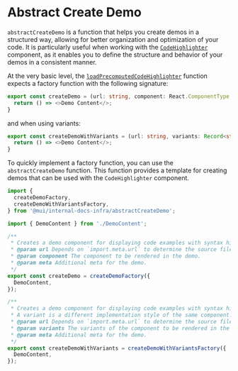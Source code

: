 # Abstract Create Demo

`abstractCreateDemo` is a function that helps you create demos in a structured way, allowing for better organization and optimization of your code.
It is particularly useful when working with the [`CodeHighlighter`](../../components/code-highlighter/page.mdx) component, as it enables you to define the structure and behavior of your demos in a consistent manner.

At the very basic level, the [`loadPrecomputedCodeHighlighter`](../precompute-loader/page.mdx) function expects a factory function with the following signature:

```ts
export const createDemo = (url: string, component: React.ComponentType, options?: any) {
  return () => <>Demo Content</>;
}
```

and when using variants:

```ts
export const createDemoWithVariants = (url: string, variants: Record<string, React.ComponentType>, options?: any) {
  return () => <>Demo Content</>;
}
```

To quickly implement a factory function, you can use the `abstractCreateDemo` function. This function provides a template for creating demos that can be used with the `CodeHighlighter` component.

```ts
import {
  createDemoFactory,
  createDemoWithVariantsFactory,
} from '@mui/internal-docs-infra/abstractCreateDemo';

import { DemoContent } from './DemoContent';

/**
 * Creates a demo component for displaying code examples with syntax highlighting.
 * @param url Depends on `import.meta.url` to determine the source file location.
 * @param component The component to be rendered in the demo.
 * @param meta Additional meta for the demo.
 */
export const createDemo = createDemoFactory({
  DemoContent,
});

/**
 * Creates a demo component for displaying code examples with syntax highlighting.
 * A variant is a different implementation style of the same component.
 * @param url Depends on `import.meta.url` to determine the source file location.
 * @param variants The variants of the component to be rendered in the demo.
 * @param meta Additional meta for the demo.
 */
export const createDemoWithVariants = createDemoWithVariantsFactory({
  DemoContent,
});
```
